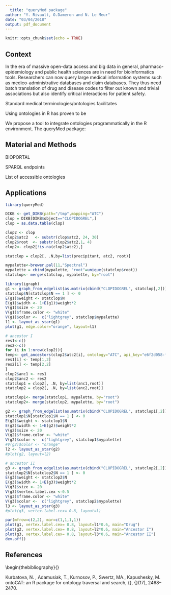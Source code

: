 ```yaml
---
  title: "queryMed package"
author: "Y. Rivault, O.Dameron and N. Le Meur"
date: "03/04/2018"
output: pdf_document
---
```

  
  ```r
knitr::opts_chunk$set(echo = TRUE)
```

## Context

In the era of massive open-data access and big data in general, pharmaco-epidemiology and public health sciences are in need for bioinformatics tools. Researchers can now query large medical information systems such as medico-administrative databases and claim databases. They thus need batch translation of drug and disease codes to filter out known and trivial associations but also identify critical interactions for patient safety. 

Standard medical terminologies/ontologies facilitates 

Using ontologies in R has proven to be 

We propose a tool to integrate ontologies programmatically in the R environment. The queryMed package:



## Material and Methods

BIOPORTAL

SPARQL endpoints

List of accessible ontologies

## Applications



```r
library(queryMed)
```

```r
DIKB <- get_DIKB(path="/tmp",mapping="ATC")
clop = DIKB[DIKB$object=="CLOPIDOGREL",]
clop = as.data.table(clop)

clop2 <- clop 
clop2$atc2   <- substr(clop$atc2, 24, 30)
clop2$root  <- substr(clop2$atc2,1, 4)
clop2<- clop2[!is.na(clop2$atc2),]

statclop = clop2[, .N,by=list(precipitant, atc2, root)]
```


```r
mypalette<-brewer.pal(11,"Spectral")
mypalette = cbind(mypalette, "root"=unique(statclop$root))
statclop<- merge(statclop, mypalette, by="root")

library(igraph)
g1 <- graph_from_edgelist(as.matrix(cbind("CLOPIDOGREL", statclop[,2])), directed=T ) 
statclop$N[statclop$N == 1 ] <- 0
E(g1)$weight <- statclop$N         
E(g1)$width <- 1+E(g1)$weight*2
V(g1)$size <- 20
V(g1)$frame.color <- "white"
V(g1)$color <-  c("lightgrey", statclop$mypalette)
l1 <- layout_as_star(g1)
plot(g1, edge.color="orange", layout=l1)

# ancestor I
res1<-c()
res2<-c()
for (i in 1:nrow(clop2)){
temp<- get_ancestors(clop2$atc2[i], ontology="ATC", api_key="e6f2d058-f206-4ac7-a8f9-60b84c9e57dc")
res1[i] <- temp[1,2]
res2[i] <- temp[2,2]
}
clop2$anc1 <- res1 
clop2$anc2 <- res2 
statclop1 = clop2[, .N, by=list(anc1,root)]
statclop2 = clop2[, .N, by=list(anc2,root)]

statclop1<- merge(statclop1, mypalette, by="root")
statclop2<- merge(statclop2, mypalette, by="root")

g2 <- graph_from_edgelist(as.matrix(cbind("CLOPIDOGREL", statclop1[,2])), directed=T ) 
statclop1$N[statclop1$N == 1 ] <- 0
E(g2)$weight <- statclop1$N         
E(g2)$width <- 1+E(g2)$weight*2
V(g2)$size <- 20
V(g2)$frame.color <- "white"
V(g2)$color <-  c("lightgrey", statclop1$mypalette)
#V(g2)$color <- "orange"
l2 <- layout_as_star(g2)
#plot(g2, layout=l2)

# ancestor II
g3 <- graph_from_edgelist(as.matrix(cbind("CLOPIDOGREL", statclop2[,2])), directed=T ) 
statclop2$N[statclop2$N == 1 ] <- 0
E(g3)$weight <- statclop2$N         
E(g3)$width <- 1+E(g3)$weight*2
V(g3)$size <- 20
V(g3)$vertex.label.cex <-0.5
V(g3)$frame.color <- "white"
V(g3)$color <-  c("lightgrey", statclop2$mypalette)
l3 <- layout_as_star(g3)
#plot(g3, vertex.label.cex= 0.8, layout=l)

par(mfrow=c(2,2), mar=c(1,1,1,1)) 
plot(g1, vertex.label.cex= 0.8, layout=l1*0.6, main="Drug")
plot(g2, vertex.label.cex= 0.8, layout=l2*0.6, main="Ancestor I")
plot(g3, vertex.label.cex= 0.8, layout=l3*0.6, main="Ancestor II")
dev.off()
```


## References
\begin{thebibliography}{}

\bibitem[Kurbatova {\it et~al}., 2011]{Kurbatova11} Kurbatova, N. , Adamusiak, T., Kurnosov, P., Swertz, MA., Kapushesky, M. ontoCAT: an R package for ontology traversal and search, {\it Bioinformatics}, {\bf 27}(17), 2468–2470.